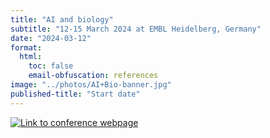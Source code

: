 ```yaml
---
title: "AI and biology"
subtitle: "12-15 March 2024 at EMBL Heidelberg, Germany"
date: "2024-03-12"
format:
  html:
    toc: false
    email-obfuscation: references
image: "../photos/AI+Bio-banner.jpg"
published-title: "Start date"
---
```


[![Link to conference webpage](../photos/AI+Bio-banner.jpg "Link to conference webpage")](https://www.embl.org/about/info/course-and-conference-office/events/ees24-01/)



